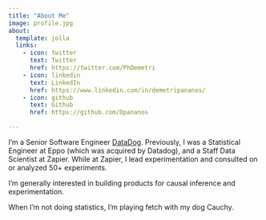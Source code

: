 ```yaml
---
title: "About Me"
image: profile.jpg
about:
  template: jolla
  links:
    - icon: twitter
      text: Twitter
      href: https://twitter.com/PhDemetri
    - icon: linkedin
      text: LinkedIn
      href: https://www.linkedin.com/in/demetripananos/
    - icon: github
      text: Github
      href: https://github.com/Dpananos

---
```


I'm a Senior Software Engineer [DataDog](https://www.datadoghq.com/).  Previously, I was a Statistical Engineer at Eppo (which was acquired by Datadog), and a Staff Data Scientist at Zapier.  While at Zapier, I lead experimentation and consulted on or analyzed 50+ experiments.

I'm generally interested in building products for causal inference and experimentation.

When I'm not doing statistics, I'm playing fetch with my dog Cauchy.